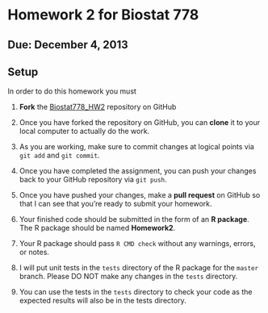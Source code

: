 Homework 2 for Biostat 778
==============


## Due: December 4, 2013

## Setup

In order to do this homework you must

1.  **Fork** the
[Biostat778_HW2](https://github.com/rdpeng/Biostat778_HW2) repository
on GitHub

2.  Once you have forked the repository on GitHub, you can **clone**
it to your local computer to actually do the work.

3.  As you are working, make sure to commit changes at logical points
via `git add` and `git commit`.

4.  Once you have completed the assignment, you can push your changes
back to your GitHub repository via `git push`.

5.  Once you have pushed your changes, make a **pull request** on
GitHub so that I can see that you're ready to submit your homework.

7.  Your finished code should be submitted in the form of an **R
package**. The R package should be named **Homework2**.

8.  Your R package should pass `R CMD check` without any warnings,
errors, or notes.

9.  I will put unit tests in the `tests` directory of the R package
for the `master` branch. Please DO NOT make any changes in the `tests`
directory.

10.  You can use the tests in the `tests` directory to check your code
as the expected results will also be in the tests directory.




